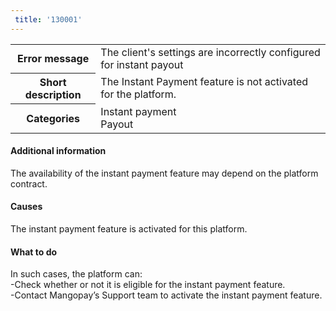 ```yaml
---  
 title: '130001'  
---  
```

  
<table>
    <tbody>
        <tr>
            <th class="header"><strong>Error message</strong></th>
            <td class="table-content">The client's settings are incorrectly configured for instant payout</td>
        </tr>
        <tr>
            <th class="header"><strong>Short description</strong></th>
            <td class="table-content">The Instant Payment feature is not activated for the platform.</td>
        </tr>
        <tr>
            <th class="header"><strong>Categories</strong></th>
            <td class="table-content">  
<div class="label">Instant payment</div>  
<div class="label">Payout</div>
</td>
        </tr>
    </tbody>
</table>  

#### Additional information  

The availability of the instant payment feature may depend on the platform contract.  

#### Causes  

The instant payment feature is activated for this platform.  

#### What to do  

In such cases, the platform can:  
-Check whether or not it is eligible for the instant payment feature.  
-Contact Mangopay’s Support team to activate the instant payment feature.
